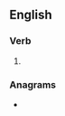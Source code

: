 ==English==

===Verb===
{{head|en|verb form}}

# {{present participle of|reraise|lang=en|nocat=1}}

===Anagrams===
* {{anagrams|en|a=aegiinrrs|rearising}}